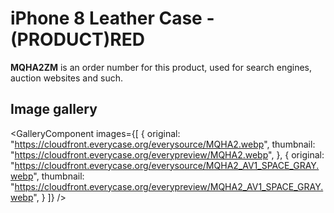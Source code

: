 
# iPhone 8 Leather Case - (PRODUCT)RED

<Callout type='info' emoji='👉🏻'>**MQHA2ZM** is an order number for this product, used for search engines, auction websites and such.</Callout>

## Image gallery

<GalleryComponent
    images={[
      {
        original: "https://cloudfront.everycase.org/everysource/MQHA2.webp",
        thumbnail: "https://cloudfront.everycase.org/everypreview/MQHA2.webp",
      },
      {
        original: "https://cloudfront.everycase.org/everysource/MQHA2_AV1_SPACE_GRAY.webp",
        thumbnail: "https://cloudfront.everycase.org/everypreview/MQHA2_AV1_SPACE_GRAY.webp",
      }
    ]}
  />
